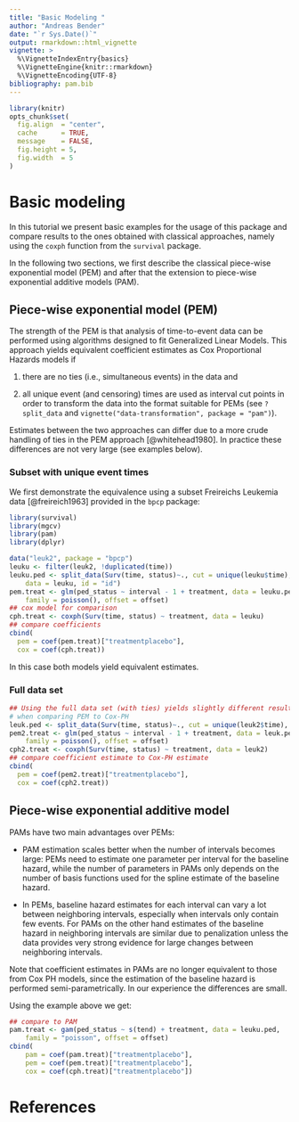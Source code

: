 ```yaml
---
title: "Basic Modeling "
author: "Andreas Bender"
date: "`r Sys.Date()`"
output: rmarkdown::html_vignette
vignette: >
  %\VignetteIndexEntry{basics}
  %\VignetteEngine{knitr::rmarkdown}
  %\VignetteEncoding{UTF-8}
bibliography: pam.bib
---
```


```r
library(knitr)
opts_chunk$set(
  fig.align  = "center",
  cache      = TRUE,
  message    = FALSE,
  fig.height = 5,
  fig.width  = 5
)
```

# Basic modeling 

In this tutorial we present basic examples for the usage of this package and 
compare results to the ones obtained with classical approaches, namely using 
the `coxph` function from the `survival` package. 

In the following two sections, we first describe the classical piece-wise 
exponential model (PEM) and after that the extension to piece-wise exponential 
additive models (PAM). 

## Piece-wise exponential model (PEM)
The strength of the PEM is that analysis of time-to-event data can be performed 
using algorithms designed to fit Generalized Linear Models. This approach yields equivalent coefficient estimates as Cox Proportional Hazards models if 

(1) there are no ties (i.e., simultaneous events) in the data and 

(2) all unique event (and censoring) times are used as interval cut points in 
order to transform the data into the format suitable for PEMs 
(see `?split_data` and `vignette("data-transformation", package = "pam")`).

Estimates between the two approaches can differ due to a more crude 
handling of ties in the PEM approach [@whitehead1980]. 
In practice these differences are not very large (see examples below).


### Subset with unique event times 

We first demonstrate the equivalence using a subset Freireichs Leukemia 
data [@freireich1963] provided in the `bpcp` package:

```r
library(survival)
library(mgcv)
library(pam)
library(dplyr)

data("leuk2", package = "bpcp")
leuku <- filter(leuk2, !duplicated(time))
leuku.ped <- split_data(Surv(time, status)~., cut = unique(leuku$time), 
	data = leuku, id = "id")
pem.treat <- glm(ped_status ~ interval - 1 + treatment, data = leuku.ped, 
	family = poisson(), offset = offset)
## cox model for comparison
cph.treat <- coxph(Surv(time, status) ~ treatment, data = leuku)
## compare coefficients
cbind(
  pem = coef(pem.treat)["treatmentplacebo"],
  cox = coef(cph.treat))
```
In this case both models yield equivalent estimates. 

### Full data set
```r
## Using the full data set (with ties) yields slightly different results 
# when comparing PEM to Cox-PH
leuk.ped <- split_data(Surv(time, status)~., cut = unique(leuk2$time), data = leuk2, id = "id")
pem2.treat <- glm(ped_status ~ interval - 1 + treatment, data = leuk.ped, 
	family = poisson(), offset = offset)
cph2.treat <- coxph(Surv(time, status) ~ treatment, data = leuk2)
## compare coefficient estimate to Cox-PH estimate 
cbind(
  pem = coef(pem2.treat)["treatmentplacebo"],
  cox = coef(cph2.treat))
```

## Piece-wise exponential additive model 

PAMs have two main advantages over PEMs: 

- PAM estimation scales better when the number of intervals becomes large: 
	PEMs need to estimate one parameter per interval for the baseline hazard, 
	while the number of parameters in PAMs only depends on the number of basis 
	functions used for the spline estimate of the baseline hazard.

- In PEMs, baseline hazard estimates for each interval can vary a lot between 
	neighboring intervals, especially when intervals only contain few events. 
	For PAMs on the other hand estimates of the baseline hazard in neighboring 
	intervals are similar due to penalization unless the data provides very strong 
	evidence for large changes between neighboring intervals.

Note that coefficient estimates in PAMs are no longer equivalent to those from 
Cox PH models, since the estimation of the baseline hazard is performed 
semi-parametrically. In our experience the differences are small.

Using the example above we get:

```r
## compare to PAM 
pam.treat <- gam(ped_status ~ s(tend) + treatment, data = leuku.ped, 
	family = "poisson", offset = offset)
cbind( 
	pam = coef(pam.treat)["treatmentplacebo"],
	pem = coef(pem.treat)["treatmentplacebo"], 
	cox = coef(cph.treat)["treatmentplacebo"])
```

# References
